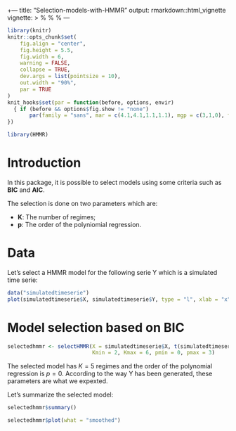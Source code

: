 +---
title: "Selection-models-with-HMMR"
output: rmarkdown::html_vignette
vignette: >
  %\VignetteIndexEntry{Selection-models-with-HMMR}
  %\VignetteEngine{knitr::rmarkdown}
  %\VignetteEncoding{UTF-8}
---

```r
library(knitr)
knitr::opts_chunk$set(
	fig.align = "center",
	fig.height = 5.5,
	fig.width = 6,
	warning = FALSE,
	collapse = TRUE,
	dev.args = list(pointsize = 10),
	out.width = "90%",
	par = TRUE
)
knit_hooks$set(par = function(before, options, envir)
  { if (before && options$fig.show != "none") 
       par(family = "sans", mar = c(4.1,4.1,1.1,1.1), mgp = c(3,1,0), tcl = -0.5)
})
```

```r
library(HMMR)
```

# Introduction

In this package, it is possible to select models using some criteria such as **BIC** 
and **AIC**.

The selection is done on two parameters which are:

 * **K**: The number of regimes;
 * **p**: The order of the polyniomial regression.

# Data

Let's select a HMMR model for the following serie Y which is a simulated time serie:

```r
data("simulatedtimeserie")
plot(simulatedtimeserie$X, simulatedtimeserie$Y, type = "l", xlab = "x", ylab = "Y")
```

# Model selection based on BIC

```r
selectedhmmr <- selectHMMR(X = simulatedtimeserie$X, t(simulatedtimeserie$Y), 
                           Kmin = 2, Kmax = 6, pmin = 0, pmax = 3)
```

The selected model has $K = 5$ regimes and the order of the polynomial regression is
$p = 0$. According to the way Y has been generated, these parameters are what we expexted.

Let's summarize the selected model:

```r
selectedhmmr$summary()
```

```r
selectedhmmr$plot(what = "smoothed")
```
